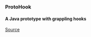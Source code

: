 ### ProtoHook

#### A Java prototype with grappling hooks

<!-- [Download](PHFile) -->

[Source](https://github.com/MellowArpeggiation/ProtoGrappleHook)
